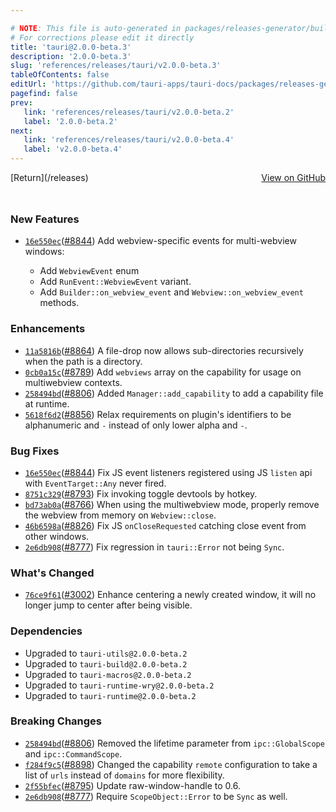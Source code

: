 ```yaml
---

# NOTE: This file is auto-generated in packages/releases-generator/build.ts
# For corrections please edit it directly
title: 'tauri@2.0.0-beta.3'
description: '2.0.0-beta.3'
slug: 'references/releases/tauri/v2.0.0-beta.3'
tableOfContents: false
editUrl: 'https://github.com/tauri-apps/tauri-docs/packages/releases-generator/build.ts'
pagefind: false
prev:
   link: 'references/releases/tauri/v2.0.0-beta.2'
   label: '2.0.0-beta.2'
next:
   link: 'references/releases/tauri/v2.0.0-beta.4'
   label: 'v2.0.0-beta.4'
---
```


<div style="margin-bottom:3rem; display: flex; justify-content: space-between; align-items: center"><span>[Return](/releases)</span><span><a href="https://github.com/tauri-apps/tauri/releases/tag/tauri-v2.0.0-beta.3">View on GitHub</a></span></div>

### New Features

- [`16e550ec`](https://www.github.com/tauri-apps/tauri/commit/16e550ec1503765158cdc3bb2a20e70ec710e981)([#8844](https://www.github.com/tauri-apps/tauri/pull/8844)) Add webview-specific events for multi-webview windows:

  - Add `WebviewEvent` enum
  - Add `RunEvent::WebviewEvent` variant.
  - Add `Builder::on_webview_event` and `Webview::on_webview_event` methods.

### Enhancements

- [`11a5816b`](https://www.github.com/tauri-apps/tauri/commit/11a5816bdffcbaa20df936dee43751de2cf67530)([#8864](https://www.github.com/tauri-apps/tauri/pull/8864)) A file-drop now allows sub-directories recursively when the path is a directory.
- [`0cb0a15c`](https://www.github.com/tauri-apps/tauri/commit/0cb0a15ce22af3d649cf219ac04188c14c5f4905)([#8789](https://www.github.com/tauri-apps/tauri/pull/8789)) Add `webviews` array on the capability for usage on multiwebview contexts.
- [`258494bd`](https://www.github.com/tauri-apps/tauri/commit/258494bd247b6d36485bf16bf7184b93fd299da9)([#8806](https://www.github.com/tauri-apps/tauri/pull/8806)) Added `Manager::add_capability` to add a capability file at runtime.
- [`5618f6d2`](https://www.github.com/tauri-apps/tauri/commit/5618f6d2ffc9ebf40710145538b06bebfa55f878)([#8856](https://www.github.com/tauri-apps/tauri/pull/8856)) Relax requirements on plugin&#39;s identifiers to be alphanumeric and `-` instead of only lower alpha and `-`.

### Bug Fixes

- [`16e550ec`](https://www.github.com/tauri-apps/tauri/commit/16e550ec1503765158cdc3bb2a20e70ec710e981)([#8844](https://www.github.com/tauri-apps/tauri/pull/8844)) Fix JS event listeners registered using JS `listen` api with `EventTarget::Any` never fired.
- [`8751c329`](https://www.github.com/tauri-apps/tauri/commit/8751c3299f2b7229c6108aa37dedf1dc5edb3e5c)([#8793](https://www.github.com/tauri-apps/tauri/pull/8793)) Fix invoking toggle devtools by hotkey.
- [`bd73ab0a`](https://www.github.com/tauri-apps/tauri/commit/bd73ab0a1adcf648e38d579b92515dababf34993)([#8766](https://www.github.com/tauri-apps/tauri/pull/8766)) When using the multiwebview mode, properly remove the webview from memory on `Webview::close`.
- [`46b6598a`](https://www.github.com/tauri-apps/tauri/commit/46b6598a94cd0c6fa4a1654ac67432d94ea20ebf)([#8826](https://www.github.com/tauri-apps/tauri/pull/8826)) Fix JS `onCloseRequested` catching close event from other windows.
- [`2e6db908`](https://www.github.com/tauri-apps/tauri/commit/2e6db908d7b3a2c928c46b0ad9ccf9ec55a29480)([#8777](https://www.github.com/tauri-apps/tauri/pull/8777)) Fix regression in `tauri::Error` not being `Sync`.

### What&#39;s Changed

- [`76ce9f61`](https://www.github.com/tauri-apps/tauri/commit/76ce9f61dd3c5bdd589c7557543894e1f770dd16)([#3002](https://www.github.com/tauri-apps/tauri/pull/3002)) Enhance centering a newly created window, it will no longer jump to center after being visible.

### Dependencies

- Upgraded to `tauri-utils@2.0.0-beta.2`
- Upgraded to `tauri-build@2.0.0-beta.2`
- Upgraded to `tauri-macros@2.0.0-beta.2`
- Upgraded to `tauri-runtime-wry@2.0.0-beta.2`
- Upgraded to `tauri-runtime@2.0.0-beta.2`

### Breaking Changes

- [`258494bd`](https://www.github.com/tauri-apps/tauri/commit/258494bd247b6d36485bf16bf7184b93fd299da9)([#8806](https://www.github.com/tauri-apps/tauri/pull/8806)) Removed the lifetime parameter from `ipc::GlobalScope` and `ipc::CommandScope`.
- [`f284f9c5`](https://www.github.com/tauri-apps/tauri/commit/f284f9c545deeb77d15b6e8b1d0d05f49c40634c)([#8898](https://www.github.com/tauri-apps/tauri/pull/8898)) Changed the capability `remote` configuration to take a list of `urls` instead of `domains` for more flexibility.
- [`2f55bfec`](https://www.github.com/tauri-apps/tauri/commit/2f55bfecbf0244f3b5aa1ad7622182fca3fcdcbb)([#8795](https://www.github.com/tauri-apps/tauri/pull/8795)) Update raw-window-handle to 0.6.
- [`2e6db908`](https://www.github.com/tauri-apps/tauri/commit/2e6db908d7b3a2c928c46b0ad9ccf9ec55a29480)([#8777](https://www.github.com/tauri-apps/tauri/pull/8777)) Require `ScopeObject::Error` to be `Sync` as well.

